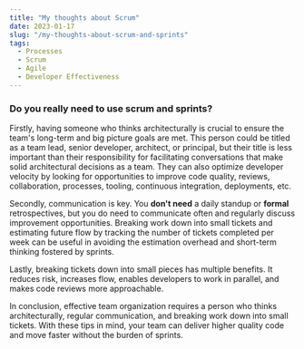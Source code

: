 ```yaml
---
title: "My thoughts about Scrum"
date: 2023-01-17
slug: "/my-thoughts-about-scrum-and-sprints"
tags:
  - Processes
  - Scrum
  - Agile
  - Developer Effectiveness
---
```


### Do you really need to use scrum and sprints?

Firstly, having someone who thinks architecturally is crucial to ensure the team's long-term and big picture goals are met. This person could be titled as a team lead, senior developer, architect, or principal, but their title is less important than their responsibility for facilitating conversations that make solid architectural decisions as a team. They can also optimize developer velocity by looking for opportunities to improve code quality, reviews, collaboration, processes, tooling, continuous integration, deployments, etc.

Secondly, communication is key. You **don't need** a daily standup or **formal** retrospectives, but you do need to communicate often and regularly discuss improvement opportunities. Breaking work down into small tickets and estimating future flow by tracking the number of tickets completed per week can be useful in avoiding the estimation overhead and short-term thinking fostered by sprints.

Lastly, breaking tickets down into small pieces has multiple benefits. It reduces risk, increases flow, enables developers to work in parallel, and makes code reviews more approachable.

In conclusion, effective team organization requires a person who thinks architecturally, regular communication, and breaking work down into small tickets. With these tips in mind, your team can deliver higher quality code and move faster without the burden of sprints.